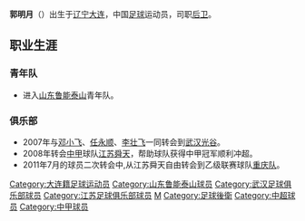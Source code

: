 {{Football player infobox
| playername = 郭明月
| image = 
| fullname = 郭明月
| height = 186厘米
| nickname = 
| dateofbirth = {{Birth date and age|year=1986|month=3|day=7}}
| cityofbirth = [[辽宁|辽宁]][[大连|大连]]
| countryofbirth = {{flagicon|CHN}}[[中国|中国]]
| currentclub = [[重庆足球俱乐部|重庆队]]
| clubnumber = 
| position = [[后卫_(足球)|后卫]]
| youthyears = 
| youthclubs = {{flagicon|CHN}}[[山东鲁能泰山|山东鲁能泰山]]
| years = 2007年<br>2008-2011年<br>2011-2013<br>2014<br>2015-
| clubs = [[湖北武汉职业足球俱乐部|武汉光谷]]<br>[[江苏舜天足球俱乐部|江苏舜天]]<br>[[重庆足球俱乐部|重庆队]]<br>[[银川贺兰山足球俱乐部|宁夏杞动力]]<br>[[深圳人人足球俱乐部|深圳人人]]
| caps(goals) = 
| nationalyears = 
| nationalteam = 
| nationalcaps(goals) = 
| pcupdate = 2016年7月25日
| ntupdate = 2016年7月25日
| manageryears =
| managerclubs =
}}

'''郭明月'''（{{bd|1986年|3月7日|catIdx=G}}）出生于[[辽宁|辽宁]][[大连|大连]]，中国[[足球|足球]]运动员，司职[[后卫_(足球)|后卫]]。
==职业生涯==
===青年队===
*进入[[山东鲁能泰山|山东鲁能泰山]]青年队。
===俱乐部===
*2007年与[[邓小飞|邓小飞]]、[[任永顺|任永顺]]、[[李壮飞|李壮飞]]一同转会到[[湖北武汉职业足球俱乐部|武汉光谷]]。
*2008年转会[[中甲|中甲]]球队[[江苏舜天足球俱乐部|江苏舜天]]，帮助球队获得中甲冠军顺利冲超。
*2011年7月的球员二次转会中,从江苏舜天自由转会到乙级联赛球队[[重庆足球俱乐部|重庆队]]。

{{2007年武汉光谷名单}}
{{2009年江苏舜天名单}}
{{2010年中超分类名单江苏}}
{{2011年中超分类名单江苏}}
{{2011年中乙分类名单重足}}
{{2012年中甲分类名单重足}}
{{2013年中甲分类名单重足}}
{{2014年中乙分类名单银川}}
{{2016年中乙分类名单深圳人人}}
{{2017年中乙分类名单深圳人人}}
{{2018年中乙分类名单深圳人人}}

{{DEFAULTSORT:GUO Mingyue}}
[[Category:大连籍足球运动员|Category:大连籍足球运动员]]
[[Category:山东鲁能泰山球员|Category:山东鲁能泰山球员]]
[[Category:武汉足球俱乐部球员|Category:武汉足球俱乐部球员]]
[[Category:江苏足球俱乐部球员|Category:江苏足球俱乐部球员]]
[[Category:郭姓|M]]
[[Category:足球後衛|Category:足球後衛]]
[[Category:中超球员|Category:中超球员]]
[[Category:中甲球员|Category:中甲球员]]


{{足球运动员小作品}}